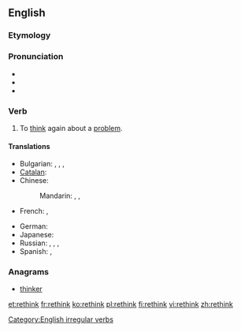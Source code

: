 ==English==

===Etymology===
{{prefix|re|think}}

===Pronunciation===
* {{IPA|/riːˈθɪŋk/}}
* {{audio|en-us-rethink.ogg|Audio (US)}}
* {{rhymes|ɪŋk}}

===Verb===
{{en-verb|rethinks|rethinking|rethought}}

# To [[think]] again about a [[problem]].

====Translations====
{{trans-top|think again about a problem}}
* Bulgarian: {{t+|bg|премислям|tr=premísljam|sc=Cyrl}}, {{t+|bg|премисля|tr=premíslja|sc=Cyrl}}, {{t+|bg|обмислям|tr=obmísljam|sc=Cyrl}}, {{t+|bg|обмисля|tr=obmíslja|sc=Cyrl}}
* [[Catalan]]: {{t+|ca|repensar}}
* Chinese:
*: Mandarin: {{t|cmn|再想|tr=zàixiǎng|sc=Hani}}, {{t|cmn|重想|tr=chóngxiǎng|sc=Hani}}, {{t|cmn|重新考慮|tr=chóngxīn kǎolǜ|sc=Hani}}
* French: {{t+|fr|repenser}}, {{t+|fr|réfléchir}}
{{trans-mid}}
* German: {{t+|de|überdenken}}
* Japanese: {{t|ja|再考|tr=さいこうする, saikō suru|alt=再考する|sc=Jpan}}
* Russian: {{t|ru|передумывать|tr=peredúmyvatʹ|sc=Cyrl}} {{impf}}, {{t|ru|передумать|tr=peredúmatʹ|sc=Cyrl}} {{pf}}, {{t|ru|пересматривать|tr=peresmátrivatʹ|sc=Cyrl}} {{impf}}, {{t|ru|пересмотреть|tr=peresmotrétʹ|sc=Cyrl}} {{pf}}
* Spanish: {{t-|es|repensar}}, {{t+|es|reflexionar}}
{{trans-bottom}}

===Anagrams===
* [[thinker#English|thinker]]

[[Category:English irregular verbs]]

[[et:rethink]]
[[fr:rethink]]
[[ko:rethink]]
[[pl:rethink]]
[[fi:rethink]]
[[vi:rethink]]
[[zh:rethink]]